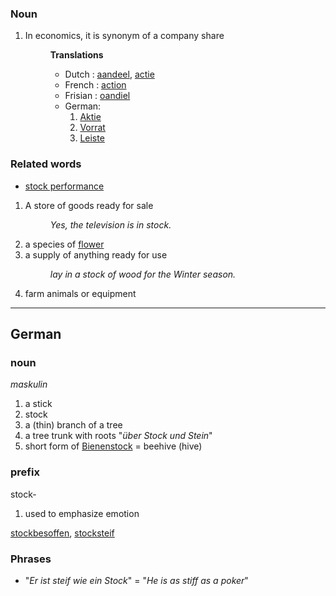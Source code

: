 ===Noun===
#In economics, it is synonym of a company share
#:'''Translations'''
#:*Dutch : [[aandeel]], [[actie]]
#:*French : [[action]]
#:*Frisian : [[oandiel]]
#:*German:
#:*#[[Aktie]]
#:*#[[Vorrat]]
#:*#[[Leiste]]
===Related words===
* [[stock performance]]

#A store of goods ready for sale
#:''Yes, the television is in stock.''
#a species of [[flower]]
#a supply of anything ready for use
#:''lay in a stock of wood for the Winter season.''
#farm animals or equipment

----
==German==
===noun===
''maskulin''

# a stick
# stock
# a (thin) branch of a tree
# a tree trunk with roots "''über Stock und Stein''"
# short form of [[Bienenstock]] = beehive (hive)

===prefix===
stock-
#used to emphasize emotion
[[stockbesoffen]], [[stocksteif]]

===Phrases===
*"''Er ist steif wie ein Stock''" = "''He is as stiff as a poker''"